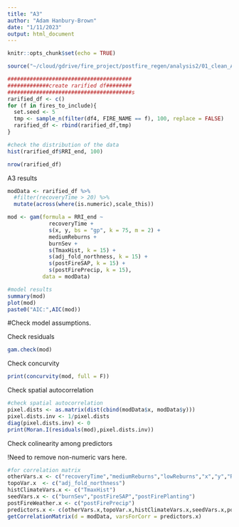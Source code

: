 ```yaml
---
title: "A3"
author: "Adam Hanbury-Brown"
date: "1/11/2023"
output: html_document
---
```


```r
knitr::opts_chunk$set(echo = TRUE)
```

```r
source("~/cloud/gdrive/fire_project/postfire_regen/analysis2/01_clean_A2.R")
```


```r
#######################################
#############create rarified df########
#######################################s
rarified_df <- c()
for (f in fires_to_include){
  set.seed <- 5
  tmp <- sample_n(filter(df4, FIRE_NAME == f), 100, replace = FALSE)
  rarified_df <- rbind(rarified_df,tmp)
}

#check the distribution of the data
hist(rarified_df$RRI_end, 100)
```

```r
nrow(rarified_df)
```


A3 results
```r
modData <- rarified_df %>% 
  #filter(recoveryTime > 20) %>%
  mutate(across(where(is.numeric),scale_this)) 

mod <- gam(formula = RRI_end ~ 
             recoveryTime + 
             s(x, y, bs = "gp", k = 75, m = 2) +
             mediumReburns +
             burnSev +
             s(TmaxHist, k = 15) +
             s(adj_fold_northness, k = 15) +
             s(postFireSAP, k = 15) +
             s(postFirePrecip, k = 15),
           data = modData)

#model results
summary(mod)
plot(mod)
paste0("AIC:",AIC(mod))
```



#Check model assumptions.

Check residuals
```r
gam.check(mod)
```

Check concurvity
```r
print(concurvity(mod, full = F))
```


Check spatial autocorrelation
```r
#check spatial autocorrelation
pixel.dists <- as.matrix(dist(cbind(modData$x, modData$y)))
pixel.dists.inv <- 1/pixel.dists
diag(pixel.dists.inv) <- 0
print(Moran.I(residuals(mod),pixel.dists.inv))
```

Check colinearity among predictors

!Need to remove non-numeric vars here.
```r
#for correlation matrix
otherVars.x <- c("recoveryTime","mediumReburns","lowReburns","x","y","RRI_end")
topoVar.x  <- c("adj_fold_northness")
histClimateVars.x <- c("TmaxHist")
seedVars.x <- c("burnSev","postFireSAP","postFirePlanting")
postFireWeather.x <- c("postFirePrecip")
predictors.x <- c(otherVars.x,topoVar.x,histClimateVars.x,seedVars.x,postFireWeather.x)
getCorrelationMatrix(d = modData, varsForCorr = predictors.x)
```




